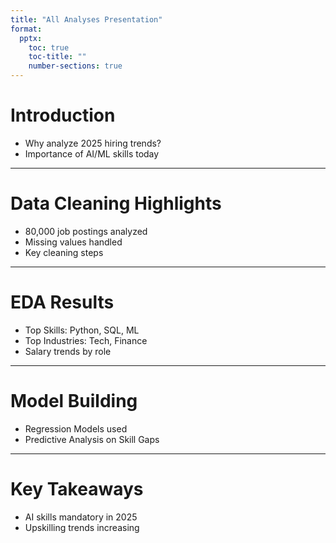 ```yaml
---
title: "All Analyses Presentation"
format:
  pptx:
    toc: true
    toc-title: ""
    number-sections: true
---
```



# Introduction

- Why analyze 2025 hiring trends?
- Importance of AI/ML skills today

---

# Data Cleaning Highlights

- 80,000 job postings analyzed
- Missing values handled
- Key cleaning steps

---

# EDA Results

- Top Skills: Python, SQL, ML
- Top Industries: Tech, Finance
- Salary trends by role

---

# Model Building

- Regression Models used
- Predictive Analysis on Skill Gaps

---

# Key Takeaways

- AI skills mandatory in 2025
- Upskilling trends increasing
